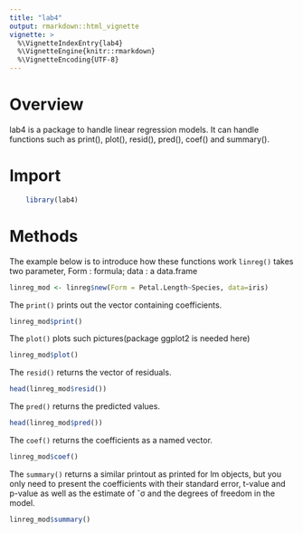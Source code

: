```yaml
---
title: "lab4"
output: rmarkdown::html_vignette
vignette: >
  %\VignetteIndexEntry{lab4}
  %\VignetteEngine{knitr::rmarkdown}
  %\VignetteEncoding{UTF-8}
---
```





# Overview
lab4 is a package to handle linear regression models. It can handle functions such as print(), plot(), resid(), pred(), coef() and summary().

# Import

```r
    library(lab4)
```

# Methods

The example below is to introduce how these functions work
`linreg()` takes two parameter, Form : formula; data :  a data.frame  

```r
linreg_mod <- linreg$new(Form = Petal.Length~Species, data=iris)
```

The `print()` prints out the vector containing coefficients.

```r
linreg_mod$print()
```

The `plot()`  plots such pictures(package ggplot2 is needed here)

```r
linreg_mod$plot()
```

The `resid()` returns the vector of residuals.

```r
head(linreg_mod$resid())
```

The `pred()` returns the predicted values.

```r
head(linreg_mod$pred())
```

The `coef()` returns the coefficients as a named vector.

```r
linreg_mod$coef()
```

The `summary()`  returns a similar printout as printed for lm objects, but you only need to present
the coefficients with their standard error, t-value and p-value as well as the estimate of ˆσ and the degrees
of freedom in the model.

```r
linreg_mod$summary()
```
